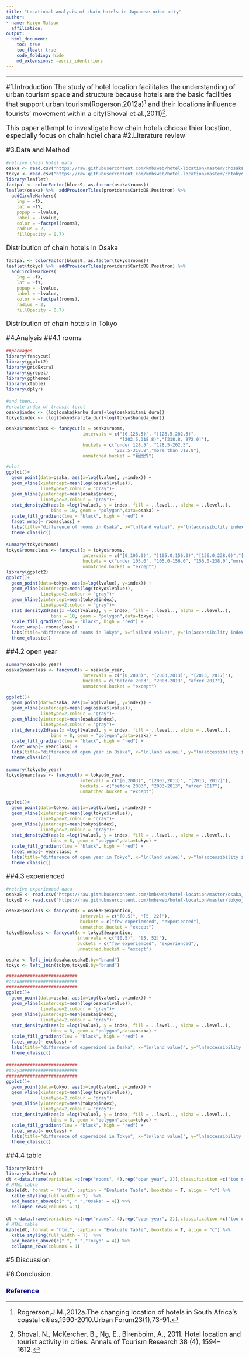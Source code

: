 ```yaml
---
title: "Locational analysis of chain hotels in Japanese urban city"
author:
- name: Keigo Matsuo
  affiliation:  
output:
  html_document:
    toc: true
    toc_float: true
    code_folding: hide
    md_extensions: -ascii_identifiers
---
```

<style type="text/css">

body{ /* Normal  */
      font-size: 18px;
  }
td {  /* Table  */
  font-size: 12px;
}
h1.title {
  margin-top : 50px ;
  margin-bottom : 70px ;
  font-size: 28px;
  color: DarkRed;
}

h1 { /* Header 1 */
  font-size: 18px;
  color: DarkBlue;
}
h2 { /* Header 2 */
    font-size: 18px;
  color: DarkBlue;
}
h3 { /* Header 3 */
  font-size: 18px;
  color: DarkBlue;
}
code.r{ /* Code block */
    font-size: 12px;
}
pre { /* Code block - determines code spacing between lines */
    font-size: 14px;
}
</style>
----------------------------------------------------------------------    
    
    
    
    
    
#1.Introduction
The study of hotel location facilitates the understanding of urban tourism space and structure because hotels are the basic facilities that support urban tourism(Rogerson,2012a)[^1] and their locations influence tourists' movement within a city(Shoval et al.,2011)[^2].

 This paper attempt to investigate how chain hotels choose thier location, especially focus on chain hotel chara 
#2.Literature review

#3.Data and Method

```r
#retrive chain hotel data
osaka <- read.csv("https://raw.githubusercontent.com/kmbsweb/hotel-location/master/chosaka.csv")
tokyo <- read.csv("https://raw.githubusercontent.com/kmbsweb/hotel-location/master/chtokyo.csv")
library(leaflet)
factpal <- colorFactor(blues9, as.factor(osaka$rooms))
leaflet(osaka) %>%  addProviderTiles(providers$CartoDB.Positron) %>%
  addCircleMarkers(
    lng = ~fX, 
    lat = ~fY,
    popup = ~lvalue,
    label = ~lvalue,
    color = ~factpal(rooms), 
    radius = 2, 
    fillOpacity = 0.7)
```
Distribution of chain hotels in Osaka

```r
factpal <- colorFactor(blues9, as.factor(tokyo$rooms))
leaflet(tokyo) %>%  addProviderTiles(providers$CartoDB.Positron) %>%
  addCircleMarkers(
    lng = ~fX, 
    lat = ~fY,
    popup = ~lvalue,
    label = ~lvalue,
    color = ~factpal(rooms), 
    radius = 2, 
    fillOpacity = 0.7)
```
Distribution of chain hotels in Tokyo

#4.Analysis
##4.1 rooms
```r
##packages
library(fancycut)
library(ggplot2)
library(gridExtra)
library(ggrepel)
library(ggthemes)
library(xtable) 
library(dplyr)
```

```r


#and then...
#create index of transit level
osaka$index <- (log(osaka$kanku_dura)+log(osaka$itami_dura))
tokyo$index <- (log(tokyo$narita_dur)+log(tokyo$haneda_dur))

osaka$roomsclass <- fancycut(x = osaka$rooms,
                             intervals = c("[0,128.5)", "[128.5,202.5)",
                                           "[202.5,318.8)","[318.8, 972.0]"),
                             buckets = c("under 128.5", "128.5-202.5",
                                         "202.5-318.8","more than 318.8"),
                             unmatched.bucket = "範囲外")

#plot
ggplot()+
  geom_point(data=osaka, aes(x=log(lvalue), y=index)) + 
  geom_vline(xintercept=mean(log(osaka$lvalue)),
             linetype=2,colour = "gray")+
  geom_hline(yintercept=mean(osaka$index),
             linetype=2,colour = "gray")+
  stat_density2d(aes(x =log(lvalue), y = index, fill = ..level.., alpha = ..level..),
                 bins = 10, geom = "polygon",data=osaka) +
  scale_fill_gradient(low = "black", high = "red") +
  facet_wrap(~ roomsclass) +
  labs(title="difference of rooms in Osaka", x="ln(land value)", y="ln(accessibility index)") +
  theme_classic()
```

```r
summary(tokyo$rooms)
tokyo$roomsclass <- fancycut(x = tokyo$rooms,
                             intervals = c("[0,105.0)", "[105.0,156.0)","[156.0,238.0)","[238.0, 3560.0]"),
                             buckets = c("under 105.0", "105.0-156.0", "156.0-238.0","more than 238.0"),
                             unmatched.bucket = "except")
library(ggplot2)
ggplot()+
  geom_point(data=tokyo, aes(x=log(lvalue), y=index)) + 
  geom_vline(xintercept=mean(log(tokyo$lvalue)),
             linetype=2,colour = "gray")+
  geom_hline(yintercept=mean(tokyo$index),
             linetype=2,colour = "gray")+
  stat_density2d(aes(x =log(lvalue), y = index, fill = ..level.., alpha = ..level..),
                 bins = 10, geom = "polygon",data=tokyo) +
  scale_fill_gradient(low = "black", high = "red") +
  facet_wrap(~ roomsclass) +
  labs(title="difference of rooms in Tokyo", x="ln(land value)", y="ln(accessibility index)") +
  theme_classic()
```

##4.2 open year
```r
summary(osaka$o_year)
osaka$yearclass <- fancycut(x = osaka$o_year,
                             intervals = c("[0,2003)", "[2003,2013)", "[2013, 2017]"),
                             buckets = c("before 2003", "2003-2013", "afrer 2017"),
                             unmatched.bucket = "except")

ggplot()+
  geom_point(data=osaka, aes(x=log(lvalue), y=index)) + 
  geom_vline(xintercept=mean(log(osaka$lvalue)),
             linetype=2,colour = "gray")+
  geom_hline(yintercept=mean(osaka$index),
             linetype=2,colour = "gray")+
  stat_density2d(aes(x =log(lvalue), y = index, fill = ..level.., alpha = ..level..),
                 bins = 8, geom = "polygon",data=osaka) +
  scale_fill_gradient(low = "black", high = "red") +
  facet_wrap(~ yearclass) +
  labs(title="difference of open year in Osaka", x="ln(land value)", y="ln(accessibility index)") +
  theme_classic()
```

```r
summary(tokyo$o_year)
tokyo$yearclass <- fancycut(x = tokyo$o_year,
                            intervals = c("[0,2003)", "[2003,2013)", "[2013, 2017]"),
                            buckets = c("before 2003", "2003-2013", "afrer 2017"),
                            unmatched.bucket = "except")

ggplot()+
  geom_point(data=tokyo, aes(x=log(lvalue), y=index)) + 
  geom_vline(xintercept=mean(log(tokyo$lvalue)),
             linetype=2,colour = "gray")+
  geom_hline(yintercept=mean(tokyo$index),
             linetype=2,colour = "gray")+
  stat_density2d(aes(x =log(lvalue), y = index, fill = ..level.., alpha = ..level..),
                 bins = 8, geom = "polygon",data=tokyo) +
  scale_fill_gradient(low = "black", high = "red") +
  facet_wrap(~ yearclass) +
  labs(title="difference of open year in Tokyo", x="ln(land value)", y="ln(accessibility index)") +
  theme_classic()
```

##4.3 experienced
```r
#retrive experiemced data
osakaE <- read.csv("https://raw.githubusercontent.com/kmbsweb/hotel-location/master/osaka_expand.csv")
tokyoE <- read.csv("https://raw.githubusercontent.com/kmbsweb/hotel-location/master/tokyo_expand.csv")

osakaE$exclass <- fancycut(x = osakaE$expantion,
                            intervals = c("[0,5)", "[5, 22]"),
                            buckets = c("few experiemced", "experienced"),
                            unmatched.bucket = "except")
tokyoE$exclass <- fancycut(x = tokyoE$expantion,
                           intervals = c("[0,5)", "[5, 52]"),
                           buckets = c("few experiemced", "experienced"),
                           unmatched.bucket = "except")

osaka <- left_join(osaka,osakaE,by="brand")
tokyo <- left_join(tokyo,tokyoE,by="brand")

###########################
#osaka#####################
###########################
ggplot()+
  geom_point(data=osaka, aes(x=log(lvalue), y=index)) + 
  geom_vline(xintercept=mean(log(osaka$lvalue)),
             linetype=2,colour = "gray")+
  geom_hline(yintercept=mean(osaka$index),
             linetype=2,colour = "gray")+
  stat_density2d(aes(x =log(lvalue), y = index, fill = ..level.., alpha = ..level..),
                 bins = 8, geom = "polygon",data=osaka) +
  scale_fill_gradient(low = "black", high = "red") +
  facet_wrap(~ exclass) +
  labs(title="difference of expereiced in Osaka", x="ln(land value)", y="ln(accessibility index)") +
  theme_classic()
```

```r
###########################
#tokyo#####################
###########################
ggplot()+
  geom_point(data=tokyo, aes(x=log(lvalue), y=index)) + 
  geom_vline(xintercept=mean(log(tokyo$lvalue)),
             linetype=2,colour = "gray")+
  geom_hline(yintercept=mean(tokyo$index),
             linetype=2,colour = "gray")+
  stat_density2d(aes(x =log(lvalue), y = index, fill = ..level.., alpha = ..level..),
                 bins = 8, geom = "polygon",data=tokyo) +
  scale_fill_gradient(low = "black", high = "red") +
  facet_wrap(~ exclass) +
  labs(title="difference of expereiced in Tokyo", x="ln(land value)", y="ln(accessibility index)") +
  theme_classic()
```


##4.4 table
```r
library(knitr)
library(kableExtra)
dt <-data.frame(variables =c(rep("rooms", 4),rep("open year", 2)),classification =c("too many","many","little","few","before 2013","after 2013"), I=c("","","","","",""),II=c("","","","","",""), III=c("","","","","",""),IV =c("","","◎","","",""))
# HTML table
kable(dt, format = "html", caption = "Evaluate Table", booktabs = T, align = "c") %>%
  kable_styling(full_width = T)  %>%
  add_header_above(c(" ", " ","Osaka" = 4)) %>%
  collapse_rows(columns = 1)
```

```r
dt <-data.frame(variables =c(rep("rooms", 4),rep("open year", 2)),classification =c("too many","many","little","few","before 2013","after 2013"), I=c("","","","","",""),II=c("","","","","",""), III=c("","","","","",""),IV =c("","","◎","","",""))
# HTML table
kable(dt, format = "html", caption = "Evaluate Table", booktabs = T, align = "c") %>%
  kable_styling(full_width = T)  %>%
  add_header_above(c(" ", " ","Tokyo" = 4)) %>%
  collapse_rows(columns = 1)
```

#5.Discussion

#6.Conclusion

# Reference
[^1]: Rogrerson,J.M.,2012a.The changing location of hotels in South Africa's coastal cities,1990-2010.Urban Forum23(1),73-91.
[^2]: Shoval, N., McKercher, B., Ng, E., Birenboim, A., 2011. Hotel location and tourist activity in cities. Annals of Tourism Research 38 (4), 1594–1612.
